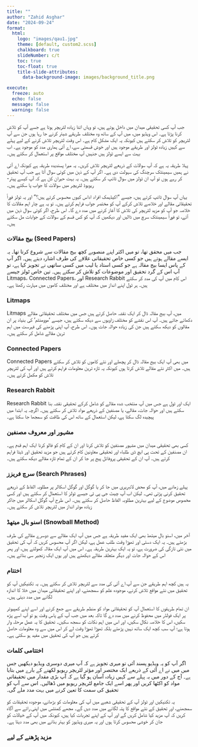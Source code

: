 ---
title: ""
author: "Zahid Asghar"
date: "2024-09-24"
format: 
  html:
    logo: "images/qau1.jpg"
    theme: [default, custom2.scss]
    chalkboard: true
    slideNumber: c/t
    toc: true
    toc-float: true
    title-slide-attributes:
      data-background-image: images/background_title.png

execute:
  freeze: auto
  echo: false
  message: false
  warning: false
--- 
جب آپ کسی تحقیقی میدان میں داخل ہوتے ہیں، تو وہاں اتنا زیادہ لٹریچر ہوتا ہے جسے آپ کو تلاش کرنا پڑتا ہے۔ اس ویڈیو میں، میں آپ کے ساتھ وہ مختلف طریقے شیئر کرنے جا رہا ہوں جن سے آپ لٹریچر کو تلاش کر سکتے ہیں کیونکہ یہ ایک مشکل کام ہے۔ اس وقت لٹریچر تلاش کرنے کے لیے پہلے سے کہیں زیادہ ٹولز اور طریقے موجود ہیں اور خوش قسمتی سے، اے آئی ہماری مدد کو موجود ہے۔ اب بہت سے ایسے ٹولز ہیں جنہیں آپ مختلف مواقع پر استعمال کر سکتے ہیں۔

پہلا طریقہ یہ ہے کہ آپ سوالات کے ذریعے لٹریچر تلاش کریں۔ یہ میرا پسندیدہ طریقہ ہے کیونکہ اے آئی نے ہمیں سیمینٹک سرچنگ کی سہولت دی ہے۔ اگر آپ کے ذہن میں کوئی سوال آتا ہے جب آپ تحقیق کر رہے ہوں تو آپ ان ٹولز میں سوال ٹائپ کر سکتے ہیں۔ یہ بہت حیران کن ہے کہ آپ کیسے پیئر-ریویوڈ لٹریچر میں سوالات کا جواب پا سکتے ہیں۔

یہاں آپ سوال ٹائپ کرتے ہیں، جیسے "اکیڈیمک افراد اداس کیوں محسوس کرتے ہیں؟" اور یہ ٹولز فوراً تحقیقاتی مقالے اور خلاصے تلاش کرکے آپ کو مختصر جواب فراہم کرتے ہیں۔ تو یہ ہے چار اہم مقالات کا خلاصہ جو آپ کو مزید لٹریچر کی تلاش کا آغاز کرنے میں مدد دے گا۔ اس طرح، اگر کوئی سوال ذہن میں آئے، تو فوراً سیمینٹک سرچ میں ڈالیں اور دیکھیں کہ آپ کو کس قسم کے سوالات کے جوابات مل سکتے ہیں۔

### بیج مقالات (Seed Papers)

جب میں محقق تھا، تو میں اکثر اپنے منصوبے کچھ بیج مقالات سے شروع کرتا تھا۔ یہ ایسے مقالے ہوتے ہیں جو کسی خاص تحقیقاتی علاقے کی طرف اشارہ دیتے ہیں۔ اگر آپ کے پاس ایسا بیج مقالہ ہے جو کسی استاد یا لیب میں کسی ساتھی نے تجویز کیا ہے، تو آپ اس کے گرد تحقیق اور موضوعات کو تلاش کر سکتے ہیں۔ تین خاص ٹولز جیسے Litmaps، Connected Papers، اور Research Rabbit اس کام میں آپ کی مدد کر سکتے ہیں۔ ہر ٹول اپنے انداز میں مختلف ہے اور مختلف کاموں میں مہارت رکھتا ہے۔

### Litmaps

Litmaps میں، آپ بیج مقالہ ڈال کر ایک نقشہ حاصل کرتے ہیں جس میں مختلف تحقیقاتی مقالے دکھائے جاتے ہیں۔ آپ اس نقشے کو مختلف زاویوں سے دیکھ سکتے ہیں، جیسے 'موومنٹم' کی بنیاد پر ان مقالوں کو دیکھ سکتے ہیں جن کی زیادہ حوالہ جات ہوں۔ اس طرح، آپ اپنی پڑھنے کی فہرست میں اہم ترین مقالے شامل کر سکتے ہیں۔

### Connected Papers

Connected Papers میں بھی آپ ایک بیج مقالہ ڈال کر پچھلے اور نئے کاموں کو تلاش کر سکتے ہیں۔ میں اکثر نئے مقالے تلاش کرتا ہوں کیونکہ یہ تازہ ترین معلومات فراہم کرتے ہیں اور آپ کی لٹریچر تلاش کو مکمل کرتے ہیں۔

### Research Rabbit

Research Rabbit ایک اور ٹول ہے جس میں آپ منتخب شدہ مقالے کو شامل کرکے تحقیقی نقشہ بنا سکتے ہیں اور حوالہ جات، مقالے، یا مصنفین کے ذریعے مواد تلاش کر سکتے ہیں۔ اگرچہ یہ ابتدا میں پیچیدہ لگ سکتا ہے، لیکن استعمال کے ساتھ اس کی طاقت کو سمجھا جا سکتا ہے۔

### مشہور اور معروف مصنفین

کسی بھی تحقیقی میدان میں مشہور مصنفین کو تلاش کرنا اور ان کے کام کو فالو کرنا ایک اہم قدم ہے۔ ان مصنفین کے تحت پی ایچ ڈی طلباء اور تحقیقی معاونین کام کرتے ہیں جو مزید تحقیق اور ڈیٹا فراہم کرتے ہیں۔ آپ ان کے تحقیقی پروفائل پیج پر جا کر ان کے تمام تازہ مقالے دیکھ سکتے ہیں۔

### سرچ فریزز (Search Phrases)

پہلے زمانے میں، آپ کو محض لائبریری میں جا کر یا گوگل اور گوگل اسکالر پر مطلوبہ الفاظ کے ذریعے تحقیق کرنی پڑتی تھی۔ لیکن اب آپ چیٹ جی پی ٹی جیسے ٹولز کا استعمال کر سکتے ہیں اور کسی مخصوص موضوع کے لیے بہترین مطلوبہ الفاظ حاصل کر سکتے ہیں۔ اس طرح آپ گوگل اسکالر میں جاکر زیادہ موثر انداز میں لٹریچر تلاش کر سکتے ہیں۔

### اسنو بال میتھڈ (Snowball Method)

آخر میں، اسنو بال میتھڈ بھی ایک مفید طریقہ ہے جس میں آپ ایک مقالے سے دوسرے مقالے کی طرف بڑھتے ہیں۔ یہ ایک دستی اور تھوڑا وقت طلب عمل ہے، لیکن اگر آپ محسوس کریں کہ آپ کی تحقیق میں نئی تازگی کی ضرورت ہے، تو یہ ایک بہترین طریقہ ہے۔ اس میں آپ ایک مقالہ کھولتے ہیں، اور پھر اس کے حوالہ جات اور دیگر متعلقہ مقالے دیکھتے ہیں اور یوں ایک زنجیر سی بناتے ہیں۔

### اختتام

یہ ہیں کچھ اہم طریقے جن سے آپ اے آئی کی مدد سے لٹریچر تلاش کر سکتے ہیں۔ یہ تکنیکیں آپ کو تحقیق میں نئے مواقع تلاش کرنے، موجودہ علم کو سمجھنے، اور اپنے تحقیقاتی میدان میں خلا کا اندازہ لگانے میں مدد دیتی ہیں۔


ان تمام طریقوں کا استعمال آپ کو تحقیقاتی مواد کو منظم طریقے سے جمع کرنے اور اسے اپنے کمپیوٹر پر ایک فولڈر میں محفوظ کرنے میں مدد دے گا تاکہ بعد میں جب آپ کے پاس وقت ہو تو آپ اسے پڑھ سکیں، اس کا خلاصہ نکال سکیں، اور اس میں اہم نکات کو سمجھ سکیں۔ تحقیق کا یہ عمل مرحلہ وار ہوتا ہے؛ آپ سب کچھ ایک ساتھ نہیں پڑھتے بلکہ تھوڑا تھوڑا وقت لے کر اس میں سے وہ معلومات حاصل کرتے ہیں جو آپ کی تحقیق میں مفید ہو سکتی ہے۔

### اختتامی کلمات

اگر آپ کو یہ ویڈیو پسند آئی تو میری تجویز ہے کہ آپ میری دوسری ویڈیو دیکھیں جس میں میں نے اے آئی کے ذریعے ایک مختصر اور مؤثر لٹریچر ریویو لکھنے کے بارے میں بتایا ہے۔ آج کے دور میں یہ پہلے سے کہیں زیادہ آسان ہو گیا ہے کہ آپ بڑی مقدار میں تحقیقاتی مواد کو اکٹھا کریں اور پھر اسے ایک جامع لٹریچر ریویو میں ڈھالیں۔ اس سے آپ کو تحقیق کی سمت کا تعین کرنے میں بہت مدد ملے گی۔

یہ تکنیکیں اور ٹولز آپ کے تحقیقی شعبے میں آپ کی معلومات کو بڑھانے، موجودہ تحقیقات کو سمجھنے، اور تحقیق کے نئے مواقع کا پتہ لگانے میں مدد دیں گے۔ مجھے کمنٹس میں اپنی رائے سے آگاہ کریں کہ آپ مزید کیا شامل کریں گے اور آپ کے اپنے تجربات کیا ہیں، کیونکہ میں آپ کے خیالات کو جان کر خوشی محسوس کرتا ہوں اور یہ میری ویڈیوز کو بہتر بنانے میں بھی مدد دیتا ہے۔

### مزید پڑھنے کے لیے

